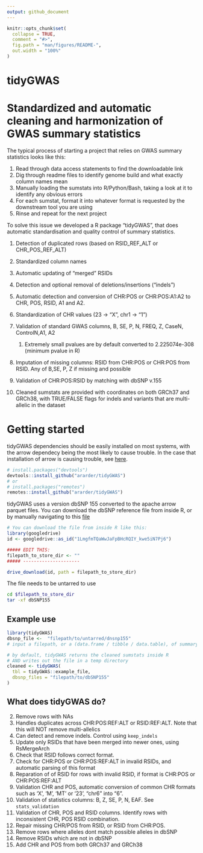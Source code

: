 ```yaml
---
output: github_document
---
```


<!-- README.md is generated from README.Rmd. Please edit that file -->

```r
knitr::opts_chunk$set(
  collapse = TRUE,
  comment = "#>",
  fig.path = "man/figures/README-",
  out.width = "100%"
)
```

# tidyGWAS

<!-- badges: start -->
<!-- badges: end -->

# Standardized and automatic cleaning and harmonization of GWAS summary statistics

The typical process of starting a project that relies on GWAS summary statistics looks like this:

1.  Read through data access statements to find the downloadable link
2.  Dig through readme files to identify genome build and what exactly column names mean
3.  Manually loading the sumstats into R/Python/Bash, taking a look at it to identify any obvious errors
4.  For each sumstat, format it into whatever format is requested by the downstream tool you are using
5.  Rinse and repeat for the next project


To solve this issue we developed a R package "tidyGWAS", that does automatic standardisation and quality control of summary statistics.



1.  Detection of duplicated rows (based on RSID_REF_ALT or CHR_POS_REF_ALT)

2.  Standardized column names

3.  Automatic updating of "merged" RSIDs

4.  Detection and optional removal of deletions/insertions ("indels")

5.  Automatic detection and conversion of CHR:POS or CHR:POS:A1:A2 to CHR, POS, RSID, A1 and A2.

6.  Standardization of CHR values (23 -\> "X", chr1 -\> "1")

7.  Validation of standard GWAS columns, B, SE, P, N, FREQ, Z, CaseN, ControlN,A1, A2

    1.  Extremely small pvalues are by default converted to 2.225074e-308 (minimum pvalue in R)

8.  Imputation of missing columns: RSID from CHR:POS or CHR:POS from RSID. Any of B,SE, P, Z if missing and possible

9.  Validation of CHR:POS:RSID by matching with dbSNP v.155

10. Cleaned sumstats are provided with coordinates on both GRCh37 and GRCh38, with TRUE/FALSE flags for indels and variants that are multi-allelic in the dataset


# Getting started

tidyGWAS dependencies should be easily installed on most systems, with the arrow dependecy being the most likely to cause trouble. In the case that installation of arrow is causing trouble, see [here](https://arrow.apache.org/docs/r/articles/install.html).

```r
# install.packages("devtools")
devtools::install_github("ararder/tidyGWAS")
# or
# install.packages("remotes")
remotes::install_github("ararder/tidyGWAS")
```

tidyGWAS uses a version dbSNP 155 converted to the apache arrow parquet files.
You can download the dbSNP reference file from inside R, or by manually navigating
to this [file](https://drive.google.com/file/d/1LmgfmTQaWwJaFpBHcRQIY_kwe5iN7Pj6/view?usp=share_link) 
```r
# You can download the file from inside R like this:
library(googledrive)
id <- googledrive::as_id("1LmgfmTQaWwJaFpBHcRQIY_kwe5iN7Pj6")

##### EDIT THIS:
filepath_to_store_dir <- ""
##### ---------------------

drive_download(id, path = filepath_to_store_dir)
```

The file needs to be untarred to use
```bash
cd $filepath_to_store_dir
tar -xf dbSNP155

```


## Example use
```r
library(tidyGWAS)
dbsnp_file <-  "filepath/to/untarred/dnsnp155"
# input a filepath, or a (data.frame / tibble / data.table), of summary statistics

# by default, tidyGWAS returns the cleaned sumstats inside R
# AND writes out the file in a temp directory
cleaned <- tidyGWAS(
  tbl = tidyGWAS::example_file,
  dbsnp_files = "filepath/to/dbSNP155"
)

```


## What does tidyGWAS do?
2.  Remove rows with NAs
3.  Handles duplicates across CHR:POS:REF:ALT or RSID:REF:ALT. Note that this will NOT remove multi-allelics
4.  Can detect and remove indels. Control using `keep_indels`
5.  Update only RSIDs that have been merged into newer ones, using RsMergeArch
6.  Check that RSID follows correct format.
7.  Check for CHR:POS or CHR:POS:REF:ALT in invalid RSIDs, and automatic parsing of this format
8.  Reparation of of RSID for rows with invalid RSID, if format is CHR:POS or CHR:POS:REF:ALT
9.  Validation CHR and POS, automatic conversion of common CHR formats such as 'X', 'M', 'MT' or '23', "chr6" into "6".
10.  Validation of statistics columns: B, Z, SE, P, N, EAF. See `stats_validation`
11.  Validation of CHR, POS and RSID columns. Identify rows with inconsistent CHR, POS RSID combination.
12.  Repair missing CHR/POS from RSID, or RSID from CHR:POS. 
13.  Remove rows where alleles dont match possible alleles in dbSNP
14.  Remove RSIDs which are not in dbSNP
15.  Add CHR and POS from both GRCh37 and GRCh38

